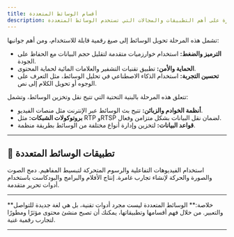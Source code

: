 ```yaml
---
title: أقسام الوسائط المتعددة
description: نظرة على أهم التطبيقات والمجالات التي تستخدم الوسائط المتعددة
---
```



<Tabs>
  <TabItem label="معالجة الوسائط">
    <p>تشمل هذه المرحلة تحويل الوسائط إلى صيغ رقمية قابلة للاستخدام، ومن أهم جوانبها:</p>
    <ul>
      <li><strong>الترميز والضغط:</strong> استخدام خوارزميات متقدمة لتقليل حجم البيانات مع الحفاظ على الجودة.</li>
      <li><strong>الحماية والأمن:</strong> تطبيق تقنيات التشفير والعلامات المائية لحماية المحتوى.</li>
      <li><strong>تحسين التجربة:</strong> استخدام الذكاء الاصطناعي في تحليل الوسائط، مثل التعرف على الوجوه أو تحويل الكلام إلى نص.</li>
    </ul>
  </TabItem>
  <TabItem label="أنظمة الوسائط">
    <p>تتعلق هذه المرحلة بالبنية التحتية التي تتيح نقل وتخزين الوسائط، وتشمل:</p>
    <ul>
      <li><strong>أنظمة الخوادم والزبائن:</strong> تتيح بث الوسائط عبر الإنترنت مثل منصات الفيديو.</li>
      <li><strong>بروتوكولات الشبكات:</strong> مثل RTP وRTSP لضمان نقل البيانات بشكل متزامن وفعال.</li>
      <li><strong>قواعد البيانات:</strong> لتخزين وإدارة أنواع مختلفة من الوسائط بطريقة منظمة.</li>
    </ul>
  </TabItem>
</Tabs>

---

## 🧭 تطبيقات الوسائط المتعددة

<CardGrid>
  <Card title="التعليم الإلكتروني" icon="open-book">
    استخدام الفيديوهات التفاعلية والرسوم المتحركة لتبسيط المفاهيم.
  </Card>
  <Card title="الألعاب الرقمية" icon="joystick">
    دمج الصوت والصورة والحركة لإنشاء تجارب غامرة.
  </Card>
  <Card title="الإعلام والترفيه" icon="camera">
    إنتاج الأفلام والبرامج والبودكاست باستخدام أدوات تحرير متقدمة.
  </Card>
</CardGrid>

---

<Aside type="note">
  **خلاصة:**
  الوسائط المتعددة ليست مجرد أدوات تقنية، بل هي لغة جديدة للتواصل والتعبير. من خلال فهم أقسامها وتطبيقاتها، يمكنك أن تصبح منشئ محتوى مؤثرًا ومطورًا لتجارب رقمية غنية.
</Aside>

---

<CompleteButton pageId="ref-4" />
